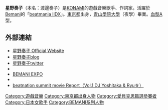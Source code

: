 '''星野奏子'''（本名：渡邊奏子）{{BD|1979年|12月3日|catIdx=Hoshino Kanako}}是[[KONAMI|KONAMI]]的遊戲音樂歌手、作詞家。活躍於[[Bemani|Bemani]]的「[[beatmania_IIDX|beatmania IIDX]]」。[[東京都|東京都]]出身，[[青山學院大學|青山學院大學]]（夜學）畢業。[[血型|血型]]A型。

== 外部連結 ==
*[http://www.hoshino-kanako.com/ 星野奏子 Official Website] {{Wayback|url=http://www.hoshino-kanako.com/ |date=20210316143631 }}
*[http://mp.i-revo.jp/user.php/kanako/ 星野奏子blog] {{Wayback|url=http://mp.i-revo.jp/user.php/kanako/ |date=20071014013147 }}
*[http://twitter.com/hoshino_kanako/ 星野奏子twitter] {{Wayback|url=http://twitter.com/hoshino_kanako/ |date=20210316151049 }}
*[https://web.archive.org/web/20071020080239/http://konamistyle.jp/sp/campaigngirl/index.html {{lang|ja|星野奏子のコナミスタイル通信保管ページ}}]
*[http://www.konami.jp/bemani/expo/ BEMANI EXPO] {{Wayback|url=http://www.konami.jp/bemani/expo/ |date=20061022094500 }}
*[https://web.archive.org/web/20070821105007/http://www.konami.jp/bemani/bemaniaudition/ {{lang|ja|BEMANIボーカリスト・オーディション2004}}]
*[https://web.archive.org/web/20070930200953/http://bmf.i-revo.jp/beatnation/summit/movie01.html beatnation summit movie Report（Vol.1 DJ Yoshitaka & Ryu☆）]

{{DEFAULTSORT:Hoshino Kanako}}
[[Category:遊戲音樂|Category:遊戲音樂]]
[[Category:東京都出身人物|Category:東京都出身人物]]
[[Category:愛貝克思甄選參賽者|Category:愛貝克思甄選參賽者]]
[[Category:日本女歌手|Category:日本女歌手]]
[[Category:BEMANI系列人物|Category:BEMANI系列人物]]